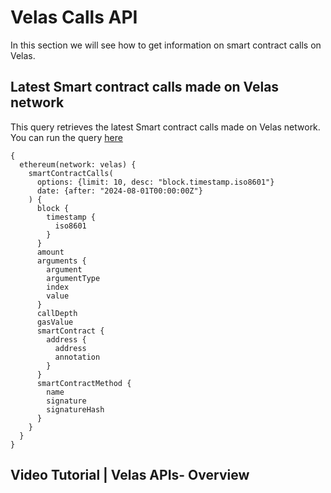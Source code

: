 # Velas Calls API

In this section we will see how to get information on smart contract calls on Velas.


## Latest Smart contract calls made on Velas network

This query retrieves the latest Smart contract calls made on Velas network.
You can run the query [here](https://ide.bitquery.io/Latest-smart-contract-calls-made-on-velas#)

```
{
  ethereum(network: velas) {
    smartContractCalls(
      options: {limit: 10, desc: "block.timestamp.iso8601"}
      date: {after: "2024-08-01T00:00:00Z"}
    ) {
      block {
        timestamp {
          iso8601
        }
      }
      amount
      arguments {
        argument
        argumentType
        index
        value
      }
      callDepth
      gasValue
      smartContract {
        address {
          address
          annotation
        }
      }
      smartContractMethod {
        name
        signature
        signatureHash
      }
    }
  }
}

```

## Video Tutorial | Velas APIs- Overview

<VideoPlayer url="https://www.youtube.com/watch?v=gErkV_Yqqk8" />
